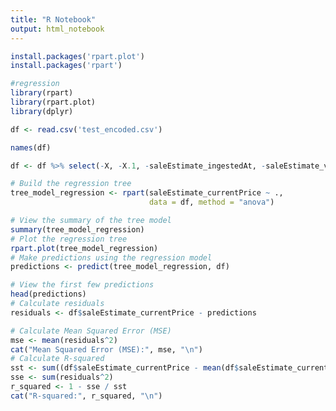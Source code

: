```yaml
---
title: "R Notebook"
output: html_notebook
---
```

```r
install.packages('rpart.plot')
install.packages('rpart')
```

```r
#regression
library(rpart)
library(rpart.plot)
library(dplyr)
```
```r
df <- read.csv('test_encoded.csv')
```
```r
names(df)
```
```r
df <- df %>% select(-X, -X.1, -saleEstimate_ingestedAt, -saleEstimate_valueChange.saleDate, -history_date)
```



```r
# Build the regression tree
tree_model_regression <- rpart(saleEstimate_currentPrice ~ ., 
                               data = df, method = "anova")
```


```r
# View the summary of the tree model
summary(tree_model_regression)
# Plot the regression tree
rpart.plot(tree_model_regression)
# Make predictions using the regression model
predictions <- predict(tree_model_regression, df)
```


```r
# View the first few predictions
head(predictions)
# Calculate residuals
residuals <- df$saleEstimate_currentPrice - predictions
```


```r
# Calculate Mean Squared Error (MSE)
mse <- mean(residuals^2)
cat("Mean Squared Error (MSE):", mse, "\n")
# Calculate R-squared
sst <- sum((df$saleEstimate_currentPrice - mean(df$saleEstimate_currentPrice))^2)
sse <- sum(residuals^2)
r_squared <- 1 - sse / sst
cat("R-squared:", r_squared, "\n")
```
